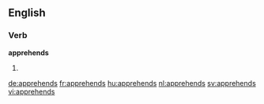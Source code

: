 
==English==

===Verb===
'''apprehends'''

# {{third-person singular of|apprehend}}

[[de:apprehends]]
[[fr:apprehends]]
[[hu:apprehends]]
[[nl:apprehends]]
[[sv:apprehends]]
[[vi:apprehends]]